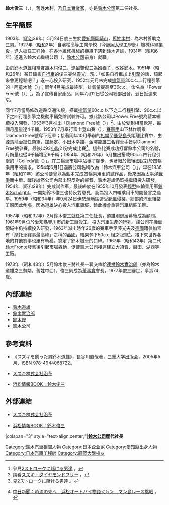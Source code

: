 {{Infobox Person
| name        = 鈴木俊三（舊姓木村）
| image       = 
| caption     = 
| nationality = {{JPN}}
| birth_date  = 1903年5月24日
| birth_place = {{JPN}}[[愛知縣|愛知縣]][[岡崎市|岡崎市]]
| death_date  = 1977年
| death_place = 
| education   = 濱松高等工業學校（今[[靜岡大學|靜岡大學]]工學部）機械科
| occupation  = [[鈴木公司|鈴木公司]]第二任社長（1957年2月至1973年5月）
| spouse      = 
| parents     = 父：木村善助<br>岳父：[[鈴木道雄|鈴木道雄]]
| children    = [[入贅|贅婿]]：[[鈴木修_(企業家)|鈴木修]]（鈴木公司第三任社長）
}}
{{japanese|japanese=鈴木俊三|kana=すずき しゅんぞう|romaji=Suzuki Shunzō|image=}}
'''鈴木俊三'''（{{lang-ja|すずき しゅんぞう}}，{{bd|1903年|5月24日|1977年||catIdx=S鈴木}}），舊姓'''木村'''，乃[[日本|日本]][[實業家|實業家]]，亦是[[鈴木公司|鈴木公司]]第二任社長。

== 生平簡歷 ==
1903年（[[明治|明治]]36年）5月24日俊三生於[[愛知縣|愛知縣]][[岡崎市|岡崎市]]，[[姓氏|舊姓]][[木村氏|木村]]，為木村善助之三男。1927年（[[昭和|昭和]]2年）自濱松高等工業學校（今[[靜岡大學|靜岡大學]]工學部）機械科畢業後，進入{{link-ja|鐘紡公司|カネボウ (1887-2008)}}擔任[[工程師|工程師]]，在各地維修機械的機緣下遇到[[鈴木道雄|鈴木道雄]]，1931年（昭和6年）遂進入鈴木式織機公司（{{lang|ja|鈴木式織機株式会社}}，[[鈴木公司|鈴木公司]]前身）就職。

由於鈴木道雄相當賞識木村俊三，遂[[招贅|招贅]]俊三為[[婿養子|婿養子]]，改姓[[鈴木氏|鈴木]]。1951年（昭和26年）某日騎乘[[自行車|自行車]]的俊三突然靈光一現：「如果自行車加上[[發動機|引擎]]的話，騎起來會更輕鬆吧？」遂一心投入研究，1952年元月末完成[[排氣量|排氣量]]30c.c.二行程引擎的「阿童木號（{{lang|ja|アトム号}}）」；同年4月完成最終型，排氣量提高至36c.c.，命名為「Power Free號（{{lang|ja|パワーフリー号}}）」<ref>參見{{ja}}[http://www1.suzuki.co.jp/motor/history/vol1_3.html 2ストロークに賭ける男達] {{Wayback|url=http://www1.suzuki.co.jp/motor/history/vol1_3.html |date=20160809111658 }}。</ref>。為了宣傳自家產品，同年7月12日從公司總部出發，翌日抵達東京。

同年7月當局修改道路交通法規，搭載[[排氣量|排氣量]]60c.c.以下之二行程引擎、90c.c.以下之四行程引擎之機動車輛免除試驗許可。據此該公司以Power Free號為藍本繼續投入開發，1953年3月推出「Diamond Free號（{{lang|ja|ダイヤモンドフリー号}}）」<ref>請看{{ja}}[http://b50labo.blog134.fc2.com/blog-entry-65.html スズキ・ダイヤモンドフリー] {{Wayback|url=http://b50labo.blog134.fc2.com/blog-entry-65.html |date=20190724003155 }}。</ref>。由於受到相當歡迎，每個月產量達4千輛。1953年7月舉行富士登山賽（{{lang|ja|富士登山レース}}），[[賽車手|賽車手]]山下林作騎乘Diamond Free號奪下冠軍；接著同年10月舉辦的[[札幌|札幌]]至[[鹿兒島縣|鹿兒島]]長距離比賽中，由源馬龍治擔任領軍，加藤定、小田木幸雄、金澤龍雄三名賽車手皆以Diamond Free號參賽，最後以93[[小時|小時]]21分完成比賽<ref>見{{ja}}[http://www1.suzuki.co.jp/motor/history/vol1_5.html 2ストロークに賭ける男達] {{Wayback|url=http://www1.suzuki.co.jp/motor/history/vol1_5.html |date=20141129060417 }}。</ref>。這些比賽成功打響鈴木公司的名號，月銷量也從4千輛增至6千輛；1954年（昭和29年）5月推出搭載90c.c.四行程引擎的「Colleda號（{{lang|ja|コレダ号CO型}}）」。在二輪車市場中站穩了腳步，也著眼於戰後國民對於四輪乘用車的需求，1954年6月1日遂將公司名稱改為「鈴木汽車公司（{{lang|ja|鈴木自動車株式会社}}）」。早在1936年（[[昭和|昭和]]11年）該公司便曾以{{link-en|奧斯汀7|Austin 7}}為藍本完成四輪乘用車的試作品，後來因為[[太平洋戰爭|太平洋戰爭]]而中斷。戰後縱然公司內部出現反對的聲音，鈴木道雄仍堅持繼續投入研發，1954年（昭和29年）完成試作車，最後終於在1955年10月發表[[輕型車|輕型]]四輪乘用車[[鈴木Suzulight|鈴木Suzulight]]。一開始鈴木俊三也持反對意見，認為投入四輪乘用車的開發言之過早。1959年（昭和34年）年9月24日[[伊勢灣|伊勢灣]]地區遭受[[颱風|颱風]]侵襲，總部的汽車組裝工廠因此倒塌。因為道雄決心投入汽車領域，趁此機會重建汽車組裝工廠。

1957年（昭和32年）2月鈴木俊三就任第二任社長，道雄則退居幕後成為顧問。1961年9月位於[[愛知縣|愛知縣]][[豐川市|豐川市]]的新工廠竣工，投入汽車生產的行列。該公司在機車領域中仍持續投入研發，1963年派出時年26歲的賽車手伊藤光夫及[[德國|德國]]籍{{link-en|恩斯特·戴格納|Ernst Degner}}參加素有「摩托車賽事最高峰」之稱的[[英國|英國]]{{link-en|曼島TT國際觀光盃機車大賽|Isle of Man TT}}，結果奪下50c.c.組之冠軍<ref>{{ja}}[http://www.chunichi.co.jp/article/shizuoka/economy/special/list/2013/CK2013121702000210.html 中日新聞：時流の先へ　浜松オートバイ物語＜５＞　マン島レース挑戦] {{webarchive|url=https://web.archive.org/web/20150923225746/http://www.chunichi.co.jp/article/shizuoka/economy/special/list/2013/CK2013121702000210.html |date=2015-09-23 }}。</ref>。接下來世界各地的其他賽事也屢有斬獲，奠定了鈴木機車的口碑。1967年（昭和42年）第二代[[鈴木Fronte|鈴木Fronte]]發售後引起市場轟動，促使鈴木公司接連建立大須賀、[[磐田市|磐田]]、[[湖西市|湖西]]等工廠。

1973年（昭和48年）5月鈴木俊三將社長一職交棒給[[姻親#平輩|連襟]][[鈴木實治郎|鈴木實治郎]]（亦為鈴木道雄之三贅婿，舊姓中西），俊三則成為[[董事會|董事會]]會長。1977年俊三辭世，享壽74歲。

== 內部連結 ==
* [[鈴木道雄|鈴木道雄]]
* [[鈴木實治郎|鈴木實治郎]]
* [[鈴木修_(企業家)|鈴木修]]
* [[鈴木公司|鈴木公司]]

== 參考資料 ==
* 《スズキを創った男鈴木道雄》，長谷川直哉著，三重大学出版会，2005年5月，ISBN 978-4944068722。
* {{ja}}[http://www.suzuki.co.jp/about/development/ スズキ株式会社沿革] {{Wayback|url=http://www.suzuki.co.jp/about/development/ |date=20190327085728 }}
* {{ja}}[http://www.hamamatsu-books.jp/category/detail/4c8db569ec261.html 浜松情報BOOK：鈴木俊三] {{Wayback|url=http://www.hamamatsu-books.jp/category/detail/4c8db569ec261.html |date=20160304111105 }}
{{reflist}}

== 外部連結 ==
* {{ja}}[http://www.suzuki.co.jp/about/development/ スズキ株式会社沿革] {{Wayback|url=http://www.suzuki.co.jp/about/development/ |date=20190327085728 }}
* {{ja}}[http://www.hamamatsu-books.jp/category/detail/4c8db569ec261.html 浜松情報BOOK：鈴木俊三] {{Wayback|url=http://www.hamamatsu-books.jp/category/detail/4c8db569ec261.html |date=20160304111105 }}

{{start box}}
|colspan="3" style="text-align:center;"|'''[[鈴木公司|鈴木公司]]歷代社長'''
{{s-before|[[鈴木道雄|鈴木道雄]]}}
{{s-title|第2任社長|1957年2月－1973年5月}}
{{s-after|[[鈴木實治郎|鈴木實治郎]]}}
{{end box}}
{{DEFAULTSORT:suzuki junzou}}
[[Category:鈴木汽車相關人物|Category:鈴木汽車相關人物]]
[[Category:日本企业家|Category:日本企业家]]
[[Category:愛知縣出身人物|Category:愛知縣出身人物]]
[[Category:日本汽車工程師|Category:日本汽車工程師]]
[[Category:靜岡大學校友|Category:靜岡大學校友]]